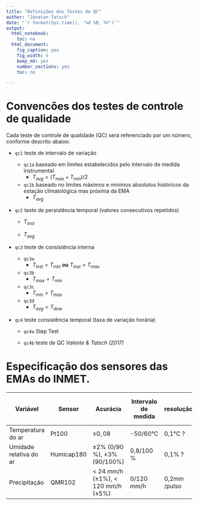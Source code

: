 ```yaml
---
title: "Definições dos Testes de QC"
author: "Jônatan Tatsch"
date: "`r format(Sys.time(), '%d %B, %Y')`"
output:
  html_notebook:
    toc: no
  html_document:
    fig_caption: yes
    fig_width: 6
    keep_md: yes
    number_sections: yes
    toc: no

---
```


# Convencões dos testes de controle de qualidade

Cada teste de controle de qualidade (QC) será referenciado por um número, 
conforme descrito abaixo:

- `qc1` teste de intervalo de variação 

    - `qc1a` baseado em limites estabelecidos pelo intervalo de medida instrumental
        - $T_{avg}=(T_{max}+T_{min})/2$
    
    - `qc1b` baseado no limites máximos e mínimos absolutos históricos da estação climatológica mas próxima da EMA
        - $T_{avg}$

- `qc2` teste de persistência temporal (valores consecutivos repetidos) 

    - $T_{inst}$

    - $T_{avg}$

- `qc3` teste de consistência interna

    - `qc3a`
        - $T_{inst} < T_{min}$ **ou** $T_{inst} > T_{max}$
       
    - `qc3b`
        - $T_{max} = T_{min}$

    - `qc3c`
        - $T_{min} > T_{max}$

    - `qc3d`
        - $T_{avg} < T_{dew}$

- `qc4` teste consistência temporal (taxa de variação horária)

    - `qc4a` Step Test
    
    - `qc4b` teste de QC *Valente & Tatsch (2017)*


# Especificação dos sensores das EMAs do INMET.

| Variável               | Sensor     | Acurácia                                | Intervalo de medida | resolução    | altura acima do solo |
|------------------------|------------|-----------------------------------------|---------------------|--------------|----------------------|
| Temperatura do ar      | Pt100      | $\pm0,08$                               | -50/60°C            | 0,1°C ?      | 2 m                  |
| Umidade relativa do ar | Humicap180 | $\pm2\%$ (0/90 %), $\pm3\%$ (90/100%)  | 0,8/100 \%          | 0,1% ?       | 2 m                  |
| Precipitação           | QMR102     | < 24 mm/h ($\pm 1\%$), < 120 mm/h ($\pm5\%$) | 0/120 mm/h          | 0,2mm /pulso | 1,5 m                |


